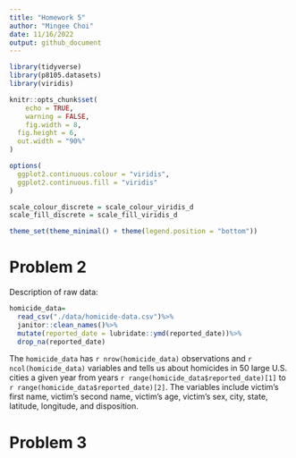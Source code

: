 ```yaml
---
title: "Homework 5"
author: "Mingee Choi"
date: 11/16/2022
output: github_document
---
```


```r
library(tidyverse)
library(p8105.datasets)
library(viridis)

knitr::opts_chunk$set(
	echo = TRUE,
	warning = FALSE,
	fig.width = 8, 
  fig.height = 6,
  out.width = "90%"
)

options(
  ggplot2.continuous.colour = "viridis",
  ggplot2.continuous.fill = "viridis"
)

scale_colour_discrete = scale_colour_viridis_d
scale_fill_discrete = scale_fill_viridis_d

theme_set(theme_minimal() + theme(legend.position = "bottom"))
```

# Problem 2

Description of raw data:
```r
homicide_data=
  read_csv("./data/homicide-data.csv")%>%
  janitor::clean_names()%>%
  mutate(reported_date = lubridate::ymd(reported_date))%>%
  drop_na(reported_date)
```
The `homicide_data` has `r nrow(homicide_data)` observations and `r ncol(homicide_data)` variables and tells us about homicides in 50 large U.S. cities a given year from years `r range(homicide_data$reported_date)[1]` to `r range(homicide_data$reported_date)[2]`. The variables include victim's first name, victim's second name, victim's age, victim's sex, city, state, latitude, longitude, and disposition.

# Problem 3
